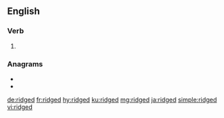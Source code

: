 ==English==

===Verb===
{{head|en|verb form}}

# {{en-past of|ridge}}

===Anagrams===
* {{l|en|girded}}
* {{l|en|grided}}

[[de:ridged]]
[[fr:ridged]]
[[hy:ridged]]
[[ku:ridged]]
[[mg:ridged]]
[[ja:ridged]]
[[simple:ridged]]
[[vi:ridged]]